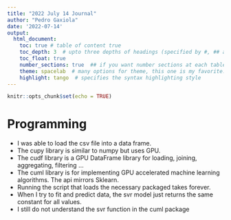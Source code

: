 ```yaml
---
title: "2022 July 14 Journal"
author: "Pedro Gaxiola"
date: '2022-07-14'
output: 
  html_document:
    toc: true # table of content true
    toc_depth: 3  # upto three depths of headings (specified by #, ## and ###)
    toc_float: true
    number_sections: true  ## if you want number sections at each table header
    theme: spacelab  # many options for theme, this one is my favorite.
    highlight: tango  # specifies the syntax highlighting style
---
```


```r
knitr::opts_chunk$set(echo = TRUE)
```

# Programming 

- I was able to load the csv file into a data frame. 
- The cupy library is similar to numpy but uses GPU. 
- The cudf library is a GPU DataFrame library for loading, joining, aggregating, filtering ... 
- The cuml library is for implementing GPU accelerated machine learning algorithms. The api mirrors Sklearn.
- Running the script that loads the necessary packaged takes forever.
- When I try to fit and predict data, the svr model just returns the same constant for all values.  
- I still do not understand the svr function in the cuml package